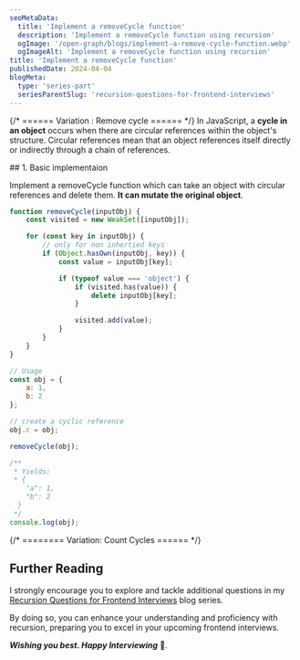 ```yaml
---
seoMetaData:
  title: 'Implement a removeCycle function'
  description: 'Implement a removeCycle function using recursion'
  ogImage: '/open-graph/blogs/implement-a-remove-cycle-function.webp'
  ogImageAlt: 'Implement a removeCycle function using recursion'
title: 'Implement a removeCycle function'
publishedDate: 2024-04-04
blogMeta:
  type: 'series-part'
  seriesParentSlug: 'recursion-questions-for-frontend-interviews'
---
```


{/* ====== Variation : Remove cycle ====== */}
In JavaScript, a **cycle in an object** occurs when there are circular references within the object's structure. Circular references mean that an object references itself directly or indirectly through a chain of references.

<section>
## 1. Basic implementaion

Implement a removeCycle function which can take an object with circular references and delete them. **It can mutate the original object**.

```js title="./src/removeCycle.js"
function removeCycle(inputObj) {
	const visited = new WeakSet([inputObj]);

	for (const key in inputObj) {
		// only for non inhertied keys
		if (Object.hasOwn(inputObj, key)) {
			const value = inputObj[key];

			if (typeof value === 'object') {
				if (visited.has(value)) {
					delete inputObj[key];
				}

				visited.add(value);
			}
		}
	}
}

// Usage
const obj = {
	a: 1,
	b: 2
};

// create a cyclic reference
obj.c = obj;

removeCycle(obj);

/**
 * Yields:
 * {
    "a": 1,
    "b": 2
  }
 */
console.log(obj);
```

</section>

{/* ======== Variation: Count Cycles ====== */}

## Further Reading

I strongly encourage you to explore and tackle additional questions in my [Recursion Questions for Frontend Interviews](/blog/recursion-questions-for-frontend-interviews/ 'Find more question on recursion in the recursion questions for frontend interviews blog series') blog series.

By doing so, you can enhance your understanding and proficiency with recursion, preparing you to excel in your upcoming frontend interviews.

**_Wishing you best. Happy Interviewing_** 🫡.
